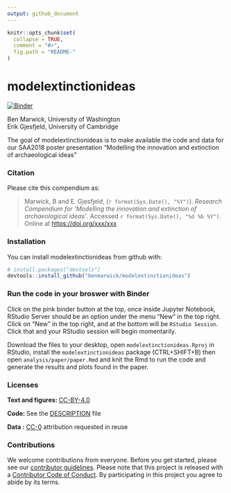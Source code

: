```yaml
---
output: github_document
---
```


<!-- README.md is generated from README.Rmd. Please edit that file -->

```r
knitr::opts_chunk$set(
  collapse = TRUE,
  comment = "#>",
  fig.path = "README-"
)
```

# modelextinctionideas

[![Binder](http://mybinder.org/badge.svg)](http://mybinder.org/v2/gh/benmarwick/modelextinctionideas/master)

Ben Marwick, University of Washington    
Erik Gjesfjeld, University of Cambridge     

The goal of modelextinctionideas is to make available the code and data for our SAA2018 poster presentation "Modelling the innovation and extinction of archaeological ideas"

### Citation

Please cite this compendium as:

> Marwick, B and E. Gjesfjeld, (`r format(Sys.Date(), "%Y")`). _Research Compendium for 'Modelling the innovation and extinction of archaeological ideas'_. Accessed `r format(Sys.Date(), "%d %b %Y")`. Online at <https://doi.org/xxx/xxx>

### Installation

You can install modelextinctionideas from github with:

```r
# install.packages("devtools")
devtools::install_github("benmarwick/modelextinctionideas")
```

### Run the code in your broswer with Binder

Click on the pink binder button at the top, once inside Jupyter Notebook, RStudio Server should be an option under the menu "New" in the top right. Click on "New" in the top right, and at the bottom will be `RStudio Session`. Click that and your RStudio session will begin momentarily.

Download the files to your desktop, open `modelextinctionideas.Rproj` in RStudio, install the `modelextinctionideas` package (CTRL+SHIFT+B) then open `analysis/paper/paper.Rmd` and knit the Rmd to run the code and generate the results and plots found in the paper. 

### Licenses

**Text and figures: **  [CC-BY-4.0](http://creativecommons.org/licenses/by/4.0/)

**Code: ** See the [DESCRIPTION](DESCRIPTION) file

$\textbf{Data :}$ [CC-0](http://creativecommons.org/publicdomain/zero/1.0/) attribution requested in reuse

### Contributions

We welcome contributions from everyone. Before you get started, please see our [contributor guidelines](CONTRIBUTING.md). Please note that this project is released with a [Contributor Code of Conduct](CONDUCT.md). By participating in this project you agree to abide by its terms.
